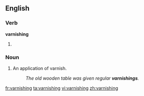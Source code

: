 ==English==
===Verb===
'''varnishing'''
# {{present participle of|[[varnish]]}}

===Noun===
{{en-noun}}

# An application of varnish.
#: ''The old wooden table was given regular '''varnishings'''.''

[[fr:varnishing]]
[[ta:varnishing]]
[[vi:varnishing]]
[[zh:varnishing]]